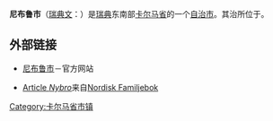 {{Infobox Kommun|
fullname=Nybro kommun|
coatofarms=[[File:Nybro_vapen.svg|100px]]|
county=[[卡尔马省|卡尔马省]]|
province=[[斯莫兰|斯莫兰]]|
capital={{link-en|尼布鲁|Nybro}}|
map=[[File:Nybro_Municipality_in_Kalmar_County.png|200px]]|
arearank=第97名|
area=1,207.17|
arealand=1,177.11|
populationrank=第120名|
population=19,680|
densityrank=第192名|
populationdensity=16.7|
website=http://www.nybro.se/|{{dead link|date=2017年12月 |bot=InternetArchiveBot |fix-attempted=yes }}
footnotes=面积与人口统计数据来自[[瑞典统计局|瑞典统计局]]，截至2006年12月31日}}

'''尼布鲁市'''（[[瑞典文|瑞典文]]：{{lang|sv|''Nybro kommun''}}）是[[瑞典|瑞典]]东南部[[卡尔马省|卡尔马省]]的一个[[瑞典自治市|自治市]]。其治所位于{{link-en|尼布鲁|Nybro}}。

== 外部链接 ==
* [http://www.nybro.se/ 尼布鲁市]{{Wayback|url=http://www.nybro.se/ |date=20090119143449 }}－官方网站
* {{sv icon}} [http://runeberg.org/nfak/0772.html Article ''Nybro'']{{Wayback|url=http://runeberg.org/nfak/0772.html |date=20080905014712 }}来自[[Nordisk_Familjebok|Nordisk Familjebok]]

{{Kalmar County}}
{{Localities in Nybro Municipality}}

[[Category:卡尔马省市镇|Category:卡尔马省市镇]]